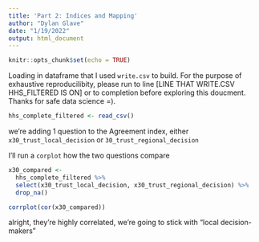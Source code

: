```yaml
---
title: 'Part 2: Indices and Mapping'
author: "Dylan Glave"
date: "1/19/2022"
output: html_document
---
```


```r
knitr::opts_chunk$set(echo = TRUE)
```



Loading in dataframe that I used `write.csv` to build. 
For the purpose of exhaustive reproducilibity, please run to line [LINE THAT WRITE.CSV HHS_FILTERED IS ON]  or to completion before exploring this doucment. 
Thanks for safe data science =). 
```r
hhs_complete_filtered <- read_csv()
```




we're adding 1 question to the Agreement index, either `x30_trust_local_decision` or `30_trust_regional_decision`

I'll run a `corplot` how the two questions compare

```r
x30_compared <- 
  hhs_complete_filtered %>% 
  select(x30_trust_local_decision, x30_trust_regional_decision) %>% 
  drop_na()

corrplot(cor(x30_compared))

```

alright, they're highly correlated, we're going to stick with "local decision-makers"
